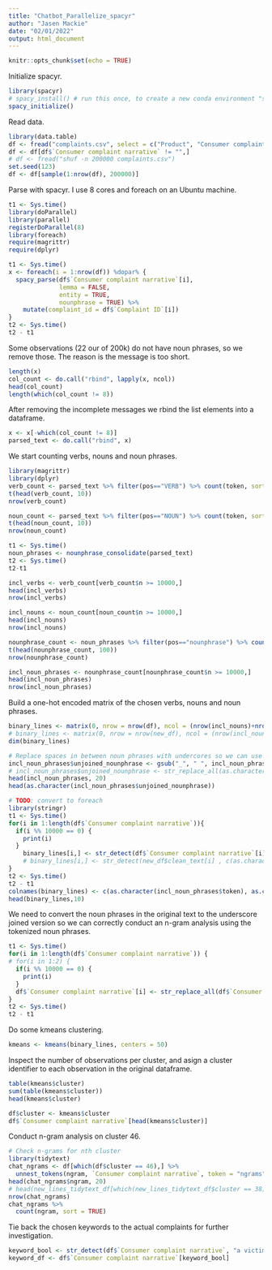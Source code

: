 ```yaml
---
title: "Chatbot_Parallelize_spacyr"
author: "Jasen Mackie"
date: "02/01/2022"
output: html_document
---
```


```r
knitr::opts_chunk$set(echo = TRUE)
```

Initialize spacyr.

```r
library(spacyr)
# spacy_install() # run this once, to create a new conda environment "spacy_condaenv"
spacy_initialize()
```

Read data.

```r
library(data.table)
df <- fread("complaints.csv", select = c("Product", "Consumer complaint narrative", "Sub-issue"))
df <- df[df$`Consumer complaint narrative` != "",]
# df <- fread("shuf -n 200000 complaints.csv")
set.seed(123)
df <- df[sample(1:nrow(df), 200000)]
```

Parse with spacyr. I use 8 cores and foreach on an Ubuntu machine.

```r
t1 <- Sys.time()
library(doParallel)
library(parallel)
registerDoParallel(8)
library(foreach)
require(magrittr)
require(dplyr)

t1 <- Sys.time()
x <- foreach(i = 1:nrow(df)) %dopar% {
  spacy_parse(df$`Consumer complaint narrative`[i],
              lemma = FALSE,
              entity = TRUE,
              nounphrase = TRUE) %>%
    mutate(complaint_id = df$`Complaint ID`[i])
}
t2 <- Sys.time()
t2 - t1
```

Some observations (22 our of 200k) do not have noun phrases, so we remove those. The reason is the message is too short.

```r
length(x)
col_count <- do.call("rbind", lapply(x, ncol))
head(col_count)
length(which(col_count != 8))
```

After removing the incomplete messages we rbind the list elements into a dataframe.

```r
x <- x[-which(col_count != 8)]
parsed_text <- do.call("rbind", x)
```

We start counting verbs, nouns and noun phrases.

```r
library(magrittr)
library(dplyr)
verb_count <- parsed_text %>% filter(pos=="VERB") %>% count(token, sort=TRUE)
t(head(verb_count, 10))
nrow(verb_count)

noun_count <- parsed_text %>% filter(pos=="NOUN") %>% count(token, sort=TRUE)
t(head(noun_count, 10))
nrow(noun_count)

t1 <- Sys.time()
noun_phrases <- nounphrase_consolidate(parsed_text)
t2 <- Sys.time()
t2-t1
```

```r
incl_verbs <- verb_count[verb_count$n >= 10000,]
head(incl_verbs)
nrow(incl_verbs)

incl_nouns <- noun_count[noun_count$n >= 10000,]
head(incl_nouns)
nrow(incl_nouns)

nounphrase_count <- noun_phrases %>% filter(pos=="nounphrase") %>% count(token, sort=TRUE)
t(head(nounphrase_count, 100))
nrow(nounphrase_count)

incl_noun_phrases <- nounphrase_count[nounphrase_count$n >= 10000,]
head(incl_noun_phrases)
nrow(incl_noun_phrases)
```

Build a one-hot encoded matrix of the chosen verbs, nouns and noun phrases.

```r
binary_lines <- matrix(0, nrow = nrow(df), ncol = (nrow(incl_nouns)+nrow(incl_verbs)+nrow(incl_noun_phrases)))
# binary_lines <- matrix(0, nrow = nrow(new_df), ncol = (nrow(incl_nouns)+nrow(incl_verbs)))
dim(binary_lines)
```

```r
# Replace spaces in between noun phrases with undercores so we can use them as single tokens
incl_noun_phrases$unjoined_nounphrase <- gsub("_", " ", incl_noun_phrases$token)
# incl_noun_phrases$unjoined_nounphrase <- str_replace_all(as.character(incl_noun_phrases$token), setNames("_", " "))
head(incl_noun_phrases, 20)
head(as.character(incl_noun_phrases$unjoined_nounphrase))

# TODO: convert to foreach
library(stringr)
t1 <- Sys.time()
for(i in 1:length(df$`Consumer complaint narrative`)){
  if(i %% 10000 == 0) {
    print(i)
  }
    binary_lines[i,] <- str_detect(df$`Consumer complaint narrative`[i] , c(as.character(incl_noun_phrases$token), as.character(incl_nouns$token), as.character(incl_verbs$token)))
    # binary_lines[i,] <- str_detect(new_df$clean_text[i] , c(as.character(incl_nouns$lemma), as.character(incl_verbs$lemma))) # use if we exclude noun phrases
}
t2 <- Sys.time()
t2 - t1
colnames(binary_lines) <- c(as.character(incl_noun_phrases$token), as.character(incl_nouns$token), as.character(incl_verbs$token))
head(binary_lines,10)
```

We need to convert the noun phrases in the original text to the underscore joined version so we can correctly conduct an n-gram analysis using the tokenized noun phrases.

```r
t1 <- Sys.time()
for(i in 1:length(df$`Consumer complaint narrative`)) {
# for(i in 1:2) {
  if(i %% 10000 == 0) {
    print(i)
  }
  df$`Consumer complaint narrative`[i] <- str_replace_all(df$`Consumer complaint narrative`[i], setNames(c(as.character(incl_noun_phrases$token)), c(as.character(incl_noun_phrases$unjoined_nounphrase))))
}
t2 <- Sys.time()
t2 - t1
```

Do some kmeans clustering.

```r
kmeans <- kmeans(binary_lines, centers = 50)
```

Inspect the number of observations per cluster, and asign a cluster identifier to each observation in the original dataframe.

```r
table(kmeans$cluster)
sum(table(kmeans$cluster))
head(kmeans$cluster)

df$cluster <- kmeans$cluster
df$`Consumer complaint narrative`[head(kmeans$cluster)]
```

Conduct n-gram analysis on cluster 46.

```r
# Check n-grams for nth cluster
library(tidytext)
chat_ngrams <- df[which(df$cluster == 46),] %>%
  unnest_tokens(ngram, `Consumer complaint narrative`, token = "ngrams", n = 4)
head(chat_ngrams$ngram, 20)
# head(new_lines_tidytext_df[which(new_lines_tidytext_df$cluster == 38),])
nrow(chat_ngrams)
chat_ngrams %>%
  count(ngram, sort = TRUE)
```

Tie back the chosen keywords to the actual complaints for further investigation.

```r
keyword_bool <- str_detect(df$`Consumer complaint narrative`, "a victim of identity_theft")
keyword_df <- df$`Consumer complaint narrative`[keyword_bool]
```

